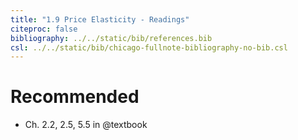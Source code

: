 ```yaml
---
title: "1.9 Price Elasticity - Readings"
citeproc: false
bibliography: ../../static/bib/references.bib
csl: ../../static/bib/chicago-fullnote-bibliography-no-bib.csl
---
```


# Recommended

- <i class="fas fas fa-book"></i> Ch. 2.2, 2.5, 5.5 in @textbook
